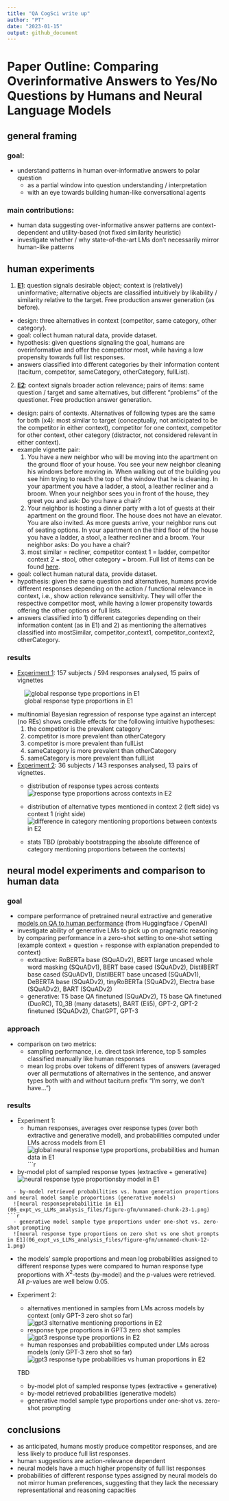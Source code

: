 ```yaml
---
title: "QA CogSci write up"
author: "PT"
date: "2023-01-15"
output: github_document
---
```


# Paper Outline: Comparing Overinformative Answers to Yes/No Questions by Humans and Neural Language Models

## general framing
### goal:

- understand patterns in human over-informative answers to polar question
  - as a partial window into question understanding / interpretation
  - with an eye towards building human-like conversational agents
  
### main contributions:

- human data suggesting over-informative answer patterns are context-dependent and utility-based (not fixed similarity heuristic)
- investigate whether / why state-of-the-art LMs don't necessarily mirror human-like patterns
  
## human experiments

1. [**E1**](https://magpie-ea.github.io/magpie3-qa-overinfo-free-production/experiments/free_production/): question signals desirable object; context is (relatively) uninformative; alternative objects are classified intuitively by likability / similarity relative to the target. Free production answer generation (as before).

  - design: three alternatives in context (competitor, same category, other category).
  - goal: collect human natural data, provide dataset. 
  - hypothesis: given questions signaling the goal, humans are overinformative and offer the competitor most, while having a low propensity towards full list responses. 
  - answers classified into different categories by their information content (taciturn, competitor, sameCategory, otherCategory, fullList).

2. [**E2**](https://magpie-ea.github.io/magpie3-qa-overinfo-free-production/experiments/contextSensitive_free_production/): context signals broader action relevance; pairs of items: same question / target and same alternatives, but different "problems" of the questioner. Free production answer generation.
  
  - design: pairs of contexts. Alternatives of following types are the same for both (x4): most similar to target (conceptually, not anticipated to be the competitor in either context), competitor for one context, competitor for other context, other category (distractor, not considered relevant in either context).
  - example vignette pair: 
    1. You have a new neighbor who will be moving into the apartment on the ground floor of your house. You see your new neighbor cleaning his windows before moving in. When walking out of the building you see him trying to reach the top of the window that he is cleaning. In your apartment you have a ladder, a stool, a leather recliner and a broom. When your neighbor sees you in front of the house, they greet you and ask: Do you have a chair?
    2. Your neighbor is hosting a dinner party with a lot of guests at their apartment on the ground floor. The house does not have an elevator. You are also invited. As more guests arrive, your neighbor runs out of seating options. In your apartment on the third floor of the house you have a ladder, a stool, a leather recliner and a broom. Your neighbor asks: Do you have a chair? 
    3. most similar = recliner, competitor context 1 = ladder, competitor context 2 = stool, other category = broom. Full list of items can be found [here](https://github.com/magpie-ea/magpie3-qa-overinfo-free-production/blob/main/experiments/contextSensitive_free_production/trials/trials_split_cogsci_pilot4.csv).
  - goal: collect human natural data, provide dataset.
  - hypothesis: given the same question and alternatives, humans provide different responses depending on the action / functional relevance in context, i.e., show action relevance sensitivity. They will offer the respective competitor most, while having a lower propensity towards offering the other options or full lists.
  - answers classified into 1) different categories depending on their information content (as in E1) and 2) as mentioning the alternatives classified into mostSimilar, competitor_context1, competitor_context2, otherCategory.

### results

- [Experiment 1](https://github.com/magpie-ea/magpie3-qa-overinfo-free-production/blob/main/data%2Banalysis/05_main_free_typing_cogsci_analysis.md): 157 subjects / 594 responses analysed, 15 pairs of vignettes 

![global response type proportions in E1](05_main_free_typing_cogsci_analysis_files/figure-gfm/unnamed-chunk-8-1.png)
  
  - multinomial Bayesian regression of response type against an intercept (no REs) shows credible effects for the following intuitive hypotheses:
    1. the competitor is the prevalent category
    2. competitor is more prevalent than otherCategory
    3. competitor is more prevalent than fullList
    4. sameCategory is more prevalent than otherCategory
    5. sameCategory is more prevalent than fullList

- [Experiment 2](): 36 subjects / 143 responses analysed, 13 pairs of vignettes.
  - distribution of response types across contexts
  ![response type proportions across contexts in E2](07_main_contextSensitive_pilot_analysis_files/figure-gfm/unnamed-chunk-7-1.png)
  - distribution of alternative types mentioned in context 2 (left side) vs context 1 (right side)
  ![difference in category mentioning proportions between contexts in E2](07_main_contextSensitive_pilot_analysis_files/figure-gfm/unnamed-chunk-12-1.png)

  - stats TBD (probably bootstrapping the absolute difference of category mentioning proportions between the contexts)

## neural model experiments and comparison to human data

### goal
- compare performance of pretrained neural extractive and generative [models on QA to human performance](https://github.com/magpie-ea/magpie3-qa-overinfo-free-production/blob/main/data%2Banalysis/06_expt_vs_LLMs_analysis.md) (from Huggingface / OpenAI)
- investigate ability of generative LMs to pick up on pragmatic reasoning by comparing performance in a zero-shot setting to one-shot setting (example context + question + response with explanation prepended to context)
  - extractive: RoBERTa base (SQuADv2), BERT large uncased whole word masking (SQuADv1), BERT base cased (SQuADv2), DistilBERT base cased (SQuADv1), DistilBERT base uncased (SQuADv1), DeBERTA base (SQuADv2), tinyRoBERTa (SQuADv2), Electra base (SQuADv2), BART (SQuADv2)
  - generative: T5 base QA finetuned (SQuADv2), T5 base QA finetuned (DuoRC), T0_3B (many datasets), BART (Eli5), GPT-2, GPT-2 finetuned (SQuADv2), ChatGPT, GPT-3
  
### approach

- comparison on two metrics: 
  - sampling performance, i.e. direct task inference, top 5 samples classified manually like human responses
  - mean log probs over tokens of different types of answers (averaged over all permutations of alternatives in the sentence,  and answer types both with and without taciturn prefix "I'm sorry, we don't have...")

### results

- Experiment 1:
  - human responses, averages  over response types (over both extractive and generative model), and probabilities computed under LMs across models from E1
  ![global neural response type proportions, probabilities and human data in E1](viz/e1_model_summary.png)
```r
- by-model plot of sampled response types (extractive + generative)
  ![neural response type proportionsby model in E1](06_expt_vs_LLMs_analysis_files/figure-gfm/unnamed-chunk-10-1.png)
```
  - by-model retrieved probabilities vs. human generation proportions and neural model sample proportions (generative models)
  ![neural responseprobabilitie in E1](06_expt_vs_LLMs_analysis_files/figure-gfm/unnamed-chunk-23-1.png)
```r
  - generative model sample type proportions under one-shot vs. zero-shot prompting
  ![neural response type proportions on zero shot vs one shot prompts in E1](06_expt_vs_LLMs_analysis_files/figure-gfm/unnamed-chunk-12-1.png)
```

  - the models' sample proportions and mean log probabilities assigned to different response types were compared to human response type proportions with $X^2$-tests (by-model) and the $p$-values were retrieved. All $p$-values are well below 0.05.

- Experiment 2:
  - alternatives mentioned in samples from LMs across models by context (only GPT-3 zero shot so far)
  ![gpt3 slternative mentioning proportions in E2](viz/e2_gpt3_samples.png)
  - response type proportions in GPT3 zero shot samples
  ![gpt3 response type proportions in E2](viz/e2_gpt3_categories.png)
  - human responses and probabilities computed under LMs across models (only GPT-3 zero shot so far)
  ![gpt3 response type probabilities vs human proportions in E2](viz/e2_scores.png)
  
  TBD
  - by-model plot of sampled response types (extractive + generative)
  - by-model retrieved probabilities (generative models)
  - generative model sample type proportions under one-shot vs. zero-shot prompting
  
## conclusions

- as anticipated, humans mostly produce competitor responses, and are less likely to produce full list responses. 
- human suggestions are action-relevance dependent
- neural models have a much higher propensity of full list responses
- probabilities of different response types assigned by neural models do not mirror human preferences, suggesting that they lack the necessary representational and reasoning capacities